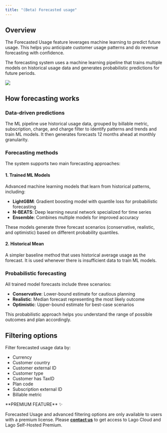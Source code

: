 ```yaml
---
title: "(Beta) Forecasted usage"
---
```


## Overview
The Forecasted Usage feature leverages machine learning to predict future usage. This helps you anticipate customer usage patterns and do revenue forecasting with confidence.

The forecasting system uses a machine learning pipeline that trains multiple models on historical usage data and generates probabilistic predictions for future periods.

<Frame caption="Forecasted usage dashboard">
  <img src="/guide/analytics/images/forecasted-usage.png" />
</Frame>

## How forecasting works

### Data-driven predictions
The ML pipeline use historical usage data, grouped by billable metric, subscription, charge, and charge filter to identify patterns and trends and train ML models. It then generates forecasts 12 months ahead at monthly granularity.

### Forecasting methods
The system supports two main forecasting approaches:

#### 1. Trained ML Models
Advanced machine learning models that learn from historical patterns, including:
- **LightGBM**: Gradient boosting model with quantile loss for probabilistic forecasting
- **N-BEATS**: Deep learning neural network specialized for time series
- **Ensemble**: Combines multiple models for improved accuracy

These models generate three forecast scenarios (conservative, realistic, and optimistic) based on different probability quantiles.

#### 2. Historical Mean
A simpler baseline method that uses historical average usage as the forecast. It is used whenever there is insufficient data to train ML models.

### Probabilistic forecasting
All trained model forecasts include three scenarios:
- **Conservative**: Lower-bound estimate for cautious planning
- **Realistic**: Median forecast representing the most likely outcome
- **Optimistic**: Upper-bound estimate for best-case scenarios

This probabilistic approach helps you understand the range of possible outcomes and plan accordingly.

## Filtering options
Filter forecasted usage data by:
- Currency
- Customer country
- Customer external ID
- Customer type
- Customer has TaxID
- Plan code
- Subscription external ID
- Billable metric

<Info>
**PREMIUM FEATURE** ✨

Forecasted Usage and advanced filtering options are only available to users with a premium license. Please
**[contact us](mailto:hello@getlago.com)** to get access to Lago Cloud and Lago
Self-Hosted Premium.
</Info>
